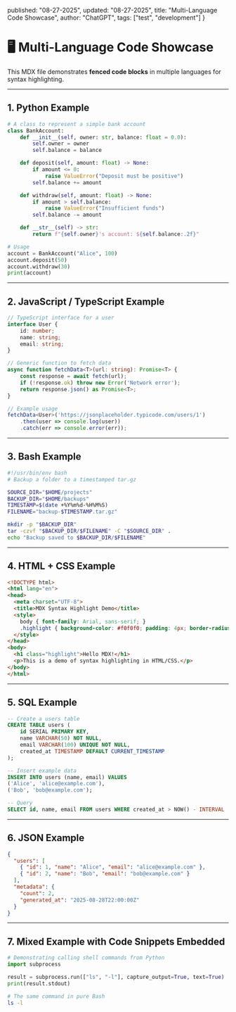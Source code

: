 
  published: "08-27-2025",
  updated: "08-27-2025",
  title: "Multi-Language Code Showcase",
  author: "ChatGPT",
  tags: ["test", "development"]
}

# 🖥️ Multi-Language Code Showcase

<BlogMeta meta={meta} />

This MDX file demonstrates **fenced code blocks** in multiple languages for syntax highlighting.

---

## 1. Python Example

```python
# A class to represent a simple bank account
class BankAccount:
    def __init__(self, owner: str, balance: float = 0.0):
        self.owner = owner
        self.balance = balance

    def deposit(self, amount: float) -> None:
        if amount <= 0:
            raise ValueError("Deposit must be positive")
        self.balance += amount

    def withdraw(self, amount: float) -> None:
        if amount > self.balance:
            raise ValueError("Insufficient funds")
        self.balance -= amount

    def __str__(self) -> str:
        return f"{self.owner}'s account: ${self.balance:.2f}"

# Usage
account = BankAccount("Alice", 100)
account.deposit(50)
account.withdraw(30)
print(account)
````

---

## 2. JavaScript / TypeScript Example

```ts
// TypeScript interface for a user
interface User {
    id: number;
    name: string;
    email: string;
}

// Generic function to fetch data
async function fetchData<T>(url: string): Promise<T> {
    const response = await fetch(url);
    if (!response.ok) throw new Error('Network error');
    return response.json() as Promise<T>;
}

// Example usage
fetchData<User>('https://jsonplaceholder.typicode.com/users/1')
    .then(user => console.log(user))
    .catch(err => console.error(err));
```

---

## 3. Bash Example

```bash
#!/usr/bin/env bash
# Backup a folder to a timestamped tar.gz

SOURCE_DIR="$HOME/projects"
BACKUP_DIR="$HOME/backups"
TIMESTAMP=$(date +%Y%m%d-%H%M%S)
FILENAME="backup-$TIMESTAMP.tar.gz"

mkdir -p "$BACKUP_DIR"
tar -czvf "$BACKUP_DIR/$FILENAME" -C "$SOURCE_DIR" .
echo "Backup saved to $BACKUP_DIR/$FILENAME"
```

---

## 4. HTML + CSS Example

```html
<!DOCTYPE html>
<html lang="en">
<head>
  <meta charset="UTF-8">
  <title>MDX Syntax Highlight Demo</title>
  <style>
    body { font-family: Arial, sans-serif; }
    .highlight { background-color: #f0f0f0; padding: 4px; border-radius: 4px; }
  </style>
</head>
<body>
  <h1 class="highlight">Hello MDX!</h1>
  <p>This is a demo of syntax highlighting in HTML/CSS.</p>
</body>
</html>
```

---

## 5. SQL Example

```sql
-- Create a users table
CREATE TABLE users (
    id SERIAL PRIMARY KEY,
    name VARCHAR(50) NOT NULL,
    email VARCHAR(100) UNIQUE NOT NULL,
    created_at TIMESTAMP DEFAULT CURRENT_TIMESTAMP
);

-- Insert example data
INSERT INTO users (name, email) VALUES
('Alice', 'alice@example.com'),
('Bob', 'bob@example.com');

-- Query
SELECT id, name, email FROM users WHERE created_at > NOW() - INTERVAL '1 day';
```

---

## 6. JSON Example

```json
{
  "users": [
    { "id": 1, "name": "Alice", "email": "alice@example.com" },
    { "id": 2, "name": "Bob", "email": "bob@example.com" }
  ],
  "metadata": {
    "count": 2,
    "generated_at": "2025-08-28T22:00:00Z"
  }
}
```

---

## 7. Mixed Example with Code Snippets Embedded

```python
# Demonstrating calling shell commands from Python
import subprocess

result = subprocess.run(["ls", "-l"], capture_output=True, text=True)
print(result.stdout)
```

```bash
# The same command in pure Bash
ls -l
```
<BlogBack/>
